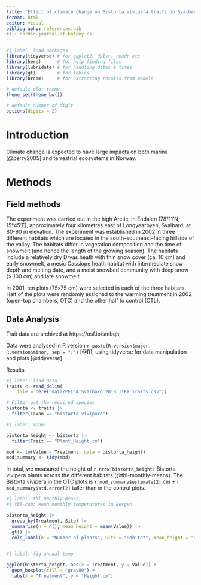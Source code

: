 ```yaml
---
title: "Effect of climate change on Bistorta vivipara traits on Svalbard"
format: html
editor: visual
bibliography: references.bib
csl: nordic-journal-of-botany.csl
---
```


```r
#| label: load-packages
library(tidyverse) # for ggplot2, dplyr, readr etc
library(here)      # for help finding files
library(lubridate) # for handling dates & times
library(gt)        # for tables
library(broom)     # for extracting results from models

# default plot theme
theme_set(theme_bw())

# default number of digit
options(digits = 2)
```

# Introduction

Climate change is expected to have large impacts on both marine [@perry2005] and terrestrial ecosystems in Norway.

# Methods

## Field methods

The experiment was carried out in the high Arctic, in Endalen (78°11'N, 15°45'E), approximately four kilometres east of Longyearbyen, Svalbard, at 80-90 m elevation.
The experiment was established in 2002 in three different habitats which are located in the south--southeast--facing hillside of the valley.
The habitats differ in vegetation composition and the time of snowmelt (and hence the length of the growing season).
The habitats include a relatively dry Dryas heath with thin snow cover (ca. 10 cm) and early snowmelt, a mesic Cassiope heath habitat with intermediate snow depth and melting date, and a moist snowbed community with deep snow (\> 100 cm) and late snowmelt.

In 2001, ten plots (75x75 cm) were selected in each of the three habitats.
Half of the plots were randomly assigned to the warming treatment in 2002 (open-top chambers, OTC) and the other half to control (CTL).

## Data Analysis

Trait data are archived at https://osf.io/smbqh

Data were analysed in R version `r paste(R.version$major, R.version$minor, sep = ".")` [@R], using tidyverse for data manipulation and plots [@tidyverse].

Results

```r
#| label: load-data
traits <- read_delim(
    file = here("data/PFTC4_Svalbard_2018_ITEX_Traits.csv")) 

# Filter out the required species
bistorta <- traits |>
  filter(Taxon == "bistorta vivipara")

```

```r
#| label: model

bistorta_height <- bistorta |> 
  filter(Trait == "Plant_Height_cm")

mod <- lm(Value ~ Treatment, data = bistorta_height)
mod_summary <- tidy(mod)

```

In total, we measured the height of `r nrow(bistorta_height)` Bistorta vivipera plants across the different habitats (@tbl-monthly-means).
The Bistorta vivipera in the OTC plots is `r mod_summary$estimate[2]` cm ± `r mod_summary$std.error[2]` taller than in the control plots.

```r
#| label: tbl-monthly-means
#| tbl-cap: Mean monthly temperatures in Bergen

bistorta_height |> 
  group_by(Treatment, Site) |> 
  summarise(n = n(), mean_height = mean(Value)) |> 
  gt() |> 
  cols_label(n = "Number of plants", Site = "Habitat", mean_height = "Height cm")
  
```

```r
#| label: fig-annual-temp

ggplot(bistorta_height, aes(x = Treatment, y = Value)) +
  geom_boxplot(fill = "grey80") +
  labs(x = "Treatment", y = "Height cm")
```
